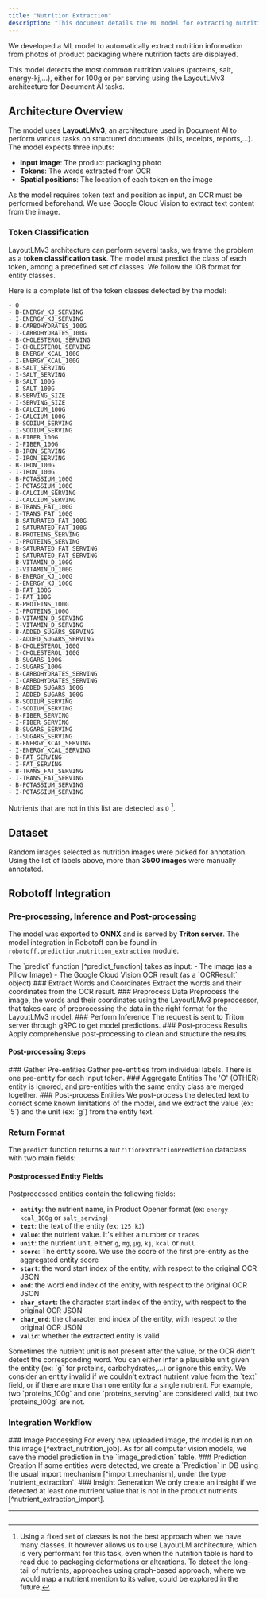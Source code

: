 ```yaml
---
title: "Nutrition Extraction"
description: "This document details the ML model for extracting nutrition information from product packaging images. It covers the LayoutLMv3 architecture, token classification, dataset, Robotoff integration including pre-processing, inference, post-processing, and the integration of predictions into Robotoff."
---
```



<Cards>
  <Card
    title="Dataset"
    href="https://huggingface.co/datasets/openfoodfacts/nutrient-detection-layout"
    description="View the nutrition detection dataset on Hugging Face"
  />
  <Card
    title="Model"
    href="https://huggingface.co/openfoodfacts/nutrition-extractor"
    description="Access the trained nutrition extractor model"
  />
  <Card
    title="API Integration"
    href="https://openfoodfacts.github.io/robotoff/references/api/#tag/Predict/paths/~1predict~1nutrition/get"
    description="Learn how to integrate nutrition extraction in your app"
  />
</Cards>

We developed a ML model to automatically extract nutrition information from photos of product packaging where nutrition facts are displayed.

<Callout title="Key Features">
  This model detects the most common nutrition values (proteins, salt,
  energy-kj,...), either for 100g or per serving using the LayoutLMv3
  architecture for Document AI tasks.
</Callout>

## Architecture Overview

The model uses **LayoutLMv3**, an architecture used in Document AI to perform various tasks on structured documents (bills, receipts, reports,...). The model expects three inputs:

- **Input image**: The product packaging photo
- **Tokens**: The words extracted from OCR
- **Spatial positions**: The location of each token on the image

<Callout type="info" title="OCR Requirement">
  As the model requires token text and position as input, an OCR must be
  performed beforehand. We use Google Cloud Vision to extract text content from
  the image.
</Callout>

### Token Classification

LayoutLMv3 architecture can perform several tasks, we frame the problem as a **token classification task**. The model must predict the class of each token, among a predefined set of classes. We follow the IOB format for entity classes.

<Callout title="Complete Token Classes">
  Here is a complete list of the token classes detected by the model:
</Callout>

```text title="Token Classes (IOB Format)"
- O
- B-ENERGY_KJ_SERVING
- I-ENERGY_KJ_SERVING
- B-CARBOHYDRATES_100G
- I-CARBOHYDRATES_100G
- B-CHOLESTEROL_SERVING
- I-CHOLESTEROL_SERVING
- B-ENERGY_KCAL_100G
- I-ENERGY_KCAL_100G
- B-SALT_SERVING
- I-SALT_SERVING
- B-SALT_100G
- I-SALT_100G
- B-SERVING_SIZE
- I-SERVING_SIZE
- B-CALCIUM_100G
- I-CALCIUM_100G
- B-SODIUM_SERVING
- I-SODIUM_SERVING
- B-FIBER_100G
- I-FIBER_100G
- B-IRON_SERVING
- I-IRON_SERVING
- B-IRON_100G
- I-IRON_100G
- B-POTASSIUM_100G
- I-POTASSIUM_100G
- B-CALCIUM_SERVING
- I-CALCIUM_SERVING
- B-TRANS_FAT_100G
- I-TRANS_FAT_100G
- B-SATURATED_FAT_100G
- I-SATURATED_FAT_100G
- B-PROTEINS_SERVING
- I-PROTEINS_SERVING
- B-SATURATED_FAT_SERVING
- I-SATURATED_FAT_SERVING
- B-VITAMIN_D_100G
- I-VITAMIN_D_100G
- B-ENERGY_KJ_100G
- I-ENERGY_KJ_100G
- B-FAT_100G
- I-FAT_100G
- B-PROTEINS_100G
- I-PROTEINS_100G
- B-VITAMIN_D_SERVING
- I-VITAMIN_D_SERVING
- B-ADDED_SUGARS_SERVING
- I-ADDED_SUGARS_SERVING
- B-CHOLESTEROL_100G
- I-CHOLESTEROL_100G
- B-SUGARS_100G
- I-SUGARS_100G
- B-CARBOHYDRATES_SERVING
- I-CARBOHYDRATES_SERVING
- B-ADDED_SUGARS_100G
- I-ADDED_SUGARS_100G
- B-SODIUM_SERVING
- I-SODIUM_SERVING
- B-FIBER_SERVING
- I-FIBER_SERVING
- B-SUGARS_SERVING
- I-SUGARS_SERVING
- B-ENERGY_KCAL_SERVING
- I-ENERGY_KCAL_SERVING
- B-FAT_SERVING
- I-FAT_SERVING
- B-TRANS_FAT_SERVING
- I-TRANS_FAT_SERVING
- B-POTASSIUM_SERVING
- I-POTASSIUM_SERVING
```

Nutrients that are not in this list are detected as `O` [^other_nutrient_detection].

## Dataset

Random images selected as nutrition images were picked for annotation. Using the list of labels above, more than **3500 images** were manually annotated.

<Card
  title="Dataset Details"
  href="https://huggingface.co/datasets/openfoodfacts/nutrient-detection-layout"
  description="Learn more about the dataset on Hugging Face"
/>

## Robotoff Integration

### Pre-processing, Inference and Post-processing

The model was exported to **ONNX** and is served by **Triton server**. The model integration in Robotoff can be found in `robotoff.prediction.nutrition_extraction` module.

<Callout title="Core Function">
  The `predict` function [^predict_function] takes as input: - The image (as a
  Pillow Image) - The Google Cloud Vision OCR result (as a `OCRResult` object)
</Callout>

<Steps>
<Step>
### Extract Words and Coordinates
Extract the words and their coordinates from the OCR result.
</Step>

<Step>
  ### Preprocess Data Preprocess the image, the words and their coordinates
  using the LayoutLMv3 preprocessor, that takes care of preprocessing the data
  in the right format for the LayoutLMv3 model.
</Step>

<Step>
  ### Perform Inference The request is sent to Triton server through gRPC to get
  model predictions.
</Step>

<Step>
### Post-process Results
Apply comprehensive post-processing to clean and structure the results.
</Step>
</Steps>

#### Post-processing Steps

<Steps>
<Step>
### Gather Pre-entities
Gather pre-entities from individual labels. There is one pre-entity for each input token.
</Step>

<Step>
  ### Aggregate Entities The 'O' (OTHER) entity is ignored, and pre-entities
  with the same entity class are merged together.
</Step>

<Step>
### Post-process Entities
We post-process the detected text to correct some known limitations of the model, and we extract the value (ex: `5`) and the unit (ex: `g`) from the entity text.
</Step>
</Steps>

### Return Format

The `predict` function returns a `NutritionExtractionPrediction` dataclass with two main fields:

<Cards>
  <Card
    title="nutrients"
    description="Contains postprocessed entities that were considered valid during post-processing (the valid field is therefore not present)"
  />
  <Card
    title="entities"
    description="Contains the raw pre-entities, the aggregated entities and the post-processed entities (respectively in the raw, aggregated and postprocessed fields). Useful for debugging and understanding model predictions."
  />
</Cards>

#### Postprocessed Entity Fields

<Callout title="Entity Structure">
  Postprocessed entities contain the following fields:
</Callout>

- **`entity`**: the nutrient name, in Product Opener format (ex: `energy-kcal_100g` or `salt_serving`)
- **`text`**: the text of the entity (ex: `125 kJ`)
- **`value`**: the nutrient value. It's either a number or `traces`
- **`unit`**: the nutrient unit, either `g`, `mg`, `µg`, `kj`, `kcal` or `null`
- **`score`**: The entity score. We use the score of the first pre-entity as the aggregated entity score
- **`start`**: the word start index of the entity, with respect to the original OCR JSON
- **`end`**: the word end index of the entity, with respect to the original OCR JSON
- **`char_start`**: the character start index of the entity, with respect to the original OCR JSON
- **`char_end`**: the character end index of the entity, with respect to the original OCR JSON
- **`valid`**: whether the extracted entity is valid

<Callout type="warn" title="Unit Handling">
  Sometimes the nutrient unit is not present after the value, or the OCR didn't
  detect the corresponding word. You can either infer a plausible unit given the
  entity (ex: `g` for proteins, carbohydrates,...) or ignore this entity.
</Callout>

<Callout title="Entity Validation">
  We consider an entity invalid if we couldn't extract nutrient value from the
  `text` field, or if there are more than one entity for a single nutrient. For
  example, two `proteins_100g` and one `proteins_serving` are considered valid,
  but two `proteins_100g` are not.
</Callout>

### Integration Workflow

<Steps>
<Step>
### Image Processing
For every new uploaded image, the model is run on this image [^extract_nutrition_job]. As for all computer vision models, we save the model prediction in the `image_prediction` table.
</Step>

<Step>
  ### Prediction Creation If some entities were detected, we create a
  `Prediction` in DB using the usual import mechanism [^import_mechanism], under
  the type `nutrient_extraction`.
</Step>

<Step>
### Insight Generation
We only create an insight if we detected at least one nutrient value that is not in the product nutrients [^nutrient_extraction_import].
</Step>
</Steps>

---

[^other_nutrient_detection]: Using a fixed set of classes is not the best approach when we have many classes. It however allows us to use LayoutLM architecture, which is very performant for this task, even when the nutrition table is hard to read due to packaging deformations or alterations. To detect the long-tail of nutrients, approaches using graph-based approach, where we would map a nutrient mention to its value, could be explored in the future.

[^predict_function]: In `robotoff.prediction.nutrition_extraction` module

[^extract_nutrition_job]: See function `robotoff.workers.tasks.import_image.extract_nutrition_job`

[^import_mechanism]: See [this page](/docs/Robotoff/explanations/predictions) for more details

[^nutrient_extraction_import]: See `NutrientExtractionImporter.generate_candidates` for implementation

```

```

